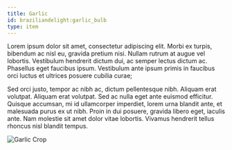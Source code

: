 ```yaml
---
title: Garlic
id: braziliandelight:garlic_bulb
type: item
---
```


Lorem ipsum dolor sit amet, consectetur adipiscing elit. Morbi ex turpis, bibendum ac nisl eu, gravida pretium nisi.
Nullam rutrum at augue vel lobortis. Vestibulum hendrerit dictum dui, ac semper lectus dictum ac. Phasellus eget
faucibus ipsum. Vestibulum ante ipsum primis in faucibus orci luctus et ultrices posuere cubilia curae;

Sed orci justo, tempor ac nibh ac, dictum pellentesque nibh. Aliquam erat volutpat. Aliquam erat volutpat.
Sed ac nulla eget ante euismod efficitur. Quisque accumsan, mi id ullamcorper imperdiet, lorem urna blandit ante, et
malesuada purus ex ut nibh. Proin in dui posuere, gravida libero eget, iaculis ante. Nam molestie sit amet dolor
vitae lobortis. Vivamus hendrerit tellus rhoncus nisl blandit tempus.

<img src="https://github.com/danbrown/deltaboxwiki/blob/main/docs/braziliandelight/.assets/images/brazilliandelight/crops/garlic_crop.png?raw=true"
alt="Garlic Crop"/>